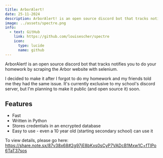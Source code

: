 ---
title: ArborAlert!
date: 25-11-2024
description: ArborAlert! is an open source discord bot that tracks notifies you to do your homework
image: ../assets/spectre.png
info:
  - text: GitHub
    link: https://github.com/louisescher/spectre
    icon:
      type: lucide
      name: github
---

ArborAlert! is an open source discord bot that tracks notifies you to do your homework by scraping the Arbor website with selenium.

I decided to make it after I forgot to do my homework and my friends told me they had the same issue.
It's currently exclusive to my school's discord server, but I'm planning to make it public (and open source it) soon.

## Features

- Fast 
- Written in Python
- Stores credentials in an encrypted database
- Easy to use - even a 10 year old (starting secondary school) can use it

To view details, please go here: https://share.note.sx/87v38x68#2g97jE8bKxs0sCyP7VADcB1Mxw1C+fTIPo6TaT37sos
